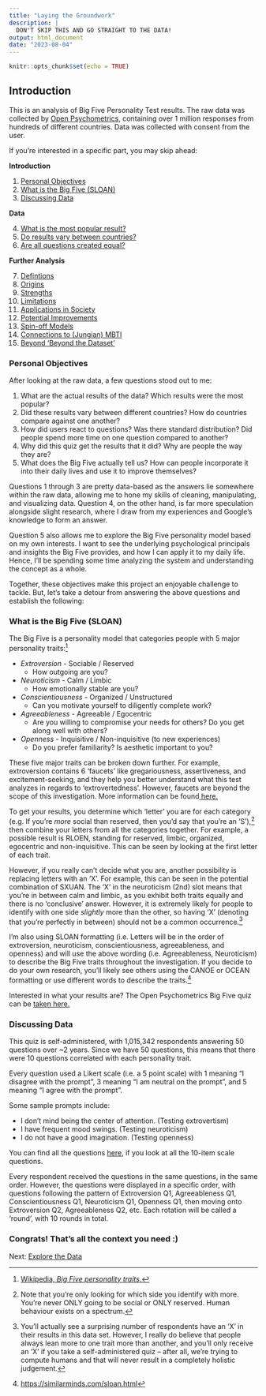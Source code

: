 ---
title: "Laying the Groundwork"
description: |
  DON'T SKIP THIS AND GO STRAIGHT TO THE DATA!
output: html_document
date: "2023-08-04"
---

```{r setup, include=FALSE}
knitr::opts_chunk$set(echo = TRUE)
```

<!-- rmarkdown::render('C:/Users/sophi/OneDrive/Documents/Personal/bigfive/docs/intro.Rmd', output_file = 'C:/Users/sophi/OneDrive/Documents/Personal/bigfive/docs/intro.html') -->

## Introduction 

This is an analysis of Big Five Personality Test results. The raw data was collected by <a href="https://openpsychometrics.org/" target="_blank">Open Psychometrics</a>, containing over 1 million responses from hundreds of different countries. Data was collected with consent from the user.   

If you’re interested in a specific part, you may skip ahead: 

**Introduction**

1. [Personal Objectives](#Objectives)
2. [What is the Big Five (SLOAN)](#SLOAN)
3. [Discussing Data](#ddata) 

**Data**

4. [What is the most popular result? ](data.html#popres)
5. [Do results vary between countries?](data.html#country) 
6. [Are all questions created equal?](data.html#questions)

**Further Analysis** 

7. [Defintions](beyond.html#definitions)
8. [Origins](beyond.html#origins) 
9. [Strengths](beyond.html#strengths)
10. [Limitations](beyond.html#limitations)
11. [Applications in Society](beyond.html#applications)
12. [Potential Improvements](beyond.html#improvements)
13. [Spin-off Models](beyond.html#spinoff)
14. [Connections to (Jungian) MBTI](beyond.html#mbti)
15. [Beyond 'Beyond the Dataset'](beyond.html#future)

### Personal Objectives <a name="Objectives"></a>

After looking at the raw data, a few questions stood out to me: 

1. What are the actual results of the data? Which results were the most popular? 
2. Did these results vary between different countries? How do countries compare against one another? 
3. How did users react to questions? Was there standard distribution? Did people spend more time on one question compared to another? 
4. Why did this quiz get the results that it did? Why are people the way they are? 
5. What does the Big Five actually tell us? How can people incorporate it into their daily lives and use it to improve themselves? 

Questions 1 through 3 are pretty data-based as the answers lie somewhere within the raw data, allowing me to hone my skills of cleaning, manipulating, and visualizing data. Question 4, on the other hand, is far more speculation alongside slight research, where I draw from my experiences and Google's knowledge to form an answer. 

Question 5 also allows me to explore the Big Five personality model based on my own interests. I want to see the underlying psychological principals and insights the Big Five provides, and how I can apply it to my daily life. Hence, I'll be spending some  time analyzing the system and understanding the concept as a whole. 

Together, these objectives make this project an enjoyable challenge to tackle. But, let's take a detour from answering the above questions and establish the following: 

### What is the Big Five (SLOAN) <a name="SLOAN"></a>

The Big Five is a personality model that categories people with 5 major personality traits:^[<a href="https://en.wikipedia.org/wiki/Big_Five_personality_traits" target="_blank">Wikipedia, *Big Five personality traits*.</a>] 

* *Extroversion* - Sociable / Reserved 
  * How outgoing are you? 
* *Neuroticism* - Calm / Limbic
  * How emotionally stable are you? 
* *Conscientiousness* -  Organized / Unstructured 
  * Can you motivate yourself to diligently complete work?   
* *Agreeableness* - Agreeable / Egocentric 
  * Are you willing to compromise your needs for others? Do you get along well with others? 
* *Openness* - Inquisitive / Non-inquisitive (to new experiences)
  * Do you prefer familiarity? Is aesthetic important to you? 

These five major traits can be broken down further. For example, extroversion contains 6 'faucets' like gregariousness, assertiveness, and excitement-seeking, and they help you better understand what this test analyzes in regards to 'extrovertedness'. However, faucets are  beyond the scope of this investigation. More information can be found<a href="https://www.mindintertwined.com/blog/big-five-personality-traits-extroversion" target="_blank"> here.</a>

To get your results, you determine which 'letter' you are for each category (e.g. If you're *more* social than reserved, then you'd say that you're an 'S'),^[Note that you're only looking for which side you identify with more. You're never ONLY going to be social or ONLY reserved. Human behaviour exists on a spectrum.] then combine your letters from all the categories together. For example, a possible result is RLOEN, standing for reserved, limbic, organized, egocentric and non-inquisitive. This can be seen by looking at the first letter of each trait. 

However, if you really can't decide what you are, another possibility is replacing letters with an 'X'. For example, this can be seen in the potential combination of SXUAN. The 'X' in the neuroticism (2nd) slot means that you're in between calm and limbic, as you exhibit both traits equally and there is no 'conclusive' answer. However, it is extremely likely for people to identify with one side *slightly* more than the other, so having 'X' (denoting that you're perfectly in between) should not be a common occurrence.^[You'll actually see a surprising number of respondents have an 'X' in their results in this data set. However, I really do believe that people always lean more to one trait more than another, and you'll only receive an 'X' if you take a self-administered quiz -- after all, we're trying to compute humans and that will never result in a completely holistic judgement.]   

I'm also using SLOAN formatting (i.e. Letters will be in the order of extroversion, neuroticism, conscientiousness, agreeableness, and openness) and will use the above wording (i.e. Agreeableness, Neuroticism) to describe the Big Five traits throughout the investigation. If you decide to do your own research, you'll likely see others using the CANOE or OCEAN formatting or use different words to describe the traits.^[<a href="https://similarminds.com/sloan.html" target="_blank">https://similarminds.com/sloan.html</a>] 

Interested in what your results are? The Open Psychometrics Big Five quiz can be <a href="https://openpsychometrics.org/tests/IPIP-BFFM/" target="_blank">taken here.</a>

### Discussing Data <a name="ddata"></a>
This quiz is self-administered, with 1,015,342 respondents answering 50 questions over ~2 years. Since we have 50 questions, this means that there were 10 questions correlated with each personality trait. 

Every question used a Likert scale (i.e. a 5 point scale) with 1 meaning "I disagree with the prompt", 3 meaning "I am neutral on the prompt", and 5 meaning "I agree with the prompt".  

Some sample prompts include: 

* I don't mind being the center of attention. (Testing extrovertism) 
* I have frequent mood swings. (Testing neuroticism) 
* I do not have a good imagination. (Testing openness) 

You can find all the questions <a href="https://ipip.ori.org/newBigFive5broadKey.htm" target="_blank">here</a>, if you look at all the 10-item scale questions. 

Every respondent received the questions in the same questions, in the same order. However, the questions were displayed in a specific order, with questions following the pattern of Extroversion Q1, Agreeableness Q1, Conscientiousness Q1, Neuroticism Q1, Openness Q1, then moving onto Extroversion Q2, Agreeableness Q2, etc. Each rotation will be called a 'round', with 10 rounds in total.

### Congrats! That's all the context you need :)

Next: [Explore the Data](data.html)

